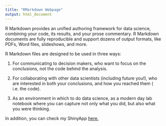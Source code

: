 ```yaml
---
title: "RMarkdown Webpage"
output: html_document
---
```

R Markdown provides an unified authoring framework for data science, combining your code, its results, and your prose commentary. R Markdown documents are fully reproducible and support dozens of output formats, like PDFs, Word files, slideshows, and more.

R Markdown files are designed to be used in three ways:

1. For communicating to decision makers, who want to focus on the conclusions, not the code behind the analysis.

2. For collaborating with other data scientists (including future you!), who are interested in both your conclusions, and how you reached them ( i.e. the code).

3. As an environment in which to do data science, as a modern day lab notebook where you can capture not only what you did, but also what you were thinking.


In addition, you can check my ShinyApp [here.](https://dhunganadinesh.shinyapps.io/Myreport/)